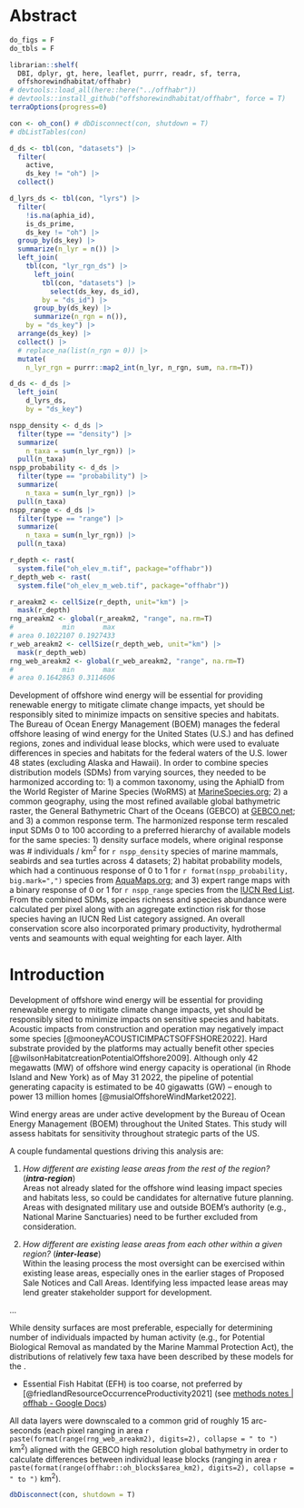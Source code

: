 # Abstract

```r
do_figs = F
do_tbls = F

librarian::shelf(
  DBI, dplyr, gt, here, leaflet, purrr, readr, sf, terra,
  offshorewindhabitat/offhabr)
# devtools::load_all(here::here("../offhabr"))
# devtools::install_github("offshorewindhabitat/offhabr", force = T)
terraOptions(progress=0)

con <- oh_con() # dbDisconnect(con, shutdown = T)
# dbListTables(con)
```

```r
d_ds <- tbl(con, "datasets") |> 
  filter(
    active,
    ds_key != "oh") |> 
  collect()

d_lyrs_ds <- tbl(con, "lyrs") |>
  filter(
    !is.na(aphia_id),
    is_ds_prime,
    ds_key != "oh") |> 
  group_by(ds_key) |> 
  summarize(n_lyr = n()) |> 
  left_join(
    tbl(con, "lyr_rgn_ds") |>
      left_join(
        tbl(con, "datasets") |> 
          select(ds_key, ds_id),
        by = "ds_id") |> 
      group_by(ds_key) |> 
      summarize(n_rgn = n()),
    by = "ds_key") |> 
  arrange(ds_key) |> 
  collect() |> 
  # replace_na(list(n_rgn = 0)) |> 
  mutate(
    n_lyr_rgn = purrr::map2_int(n_lyr, n_rgn, sum, na.rm=T))

d_ds <- d_ds |> 
  left_join(
    d_lyrs_ds,
    by = "ds_key")

nspp_density <- d_ds |> 
  filter(type == "density") |> 
  summarize(
    n_taxa = sum(n_lyr_rgn)) |> 
  pull(n_taxa)
nspp_probability <- d_ds |> 
  filter(type == "probability") |> 
  summarize(
    n_taxa = sum(n_lyr_rgn)) |> 
  pull(n_taxa)
nspp_range <- d_ds |> 
  filter(type == "range") |> 
  summarize(
    n_taxa = sum(n_lyr_rgn)) |> 
  pull(n_taxa)

r_depth <- rast(
  system.file("oh_elev_m.tif", package="offhabr"))
r_depth_web <- rast(
  system.file("oh_elev_m_web.tif", package="offhabr"))

r_areakm2 <- cellSize(r_depth, unit="km") |> 
  mask(r_depth)
rng_areakm2 <- global(r_areakm2, "range", na.rm=T)
#            min       max
# area 0.1022107 0.1927433
r_web_areakm2 <- cellSize(r_depth_web, unit="km") |> 
  mask(r_depth_web)
rng_web_areakm2 <- global(r_web_areakm2, "range", na.rm=T)
#            min       max
# area 0.1642863 0.3114606
```


Development of offshore wind energy will be essential for providing renewable energy to mitigate climate change impacts, yet should be responsibly sited to minimize impacts on sensitive species and habitats. The Bureau of Ocean Energy Management (BOEM) manages the federal offshore leasing of wind energy for the United States (U.S.) and has defined regions, zones and individual lease blocks, which were used to evaluate differences in species and habitats for the federal waters of the U.S. lower 48 states (excluding Alaska and Hawaii). In order to combine species distribution models (SDMs) from varying sources, they needed to be harmonized according to: 1) a common taxonomy, using the AphiaID from the World Register of Marine Species (WoRMS) at [MarineSpecies.org](MarineSpecies.org); 2) a common geography, using the most refined available global bathymetric raster, the General Bathymetric Chart of the Oceans (GEBCO) at [GEBCO.net](https://www.gebco.net); and 3) a common response term. The harmonized response term rescaled input SDMs 0 to 100 according to a preferred hierarchy of available models for the same species: 1) density surface models, where original response was # individuals / km^2^ for `r nspp_density` species of marine mammals, seabirds and sea turtles across 4 datasets; 2) habitat probability models, which had a continuous response of 0 to 1 for `r format(nspp_probability, big.mark=",")` species from [AquaMaps.org](https://www.aquamaps.org); and 3) expert range maps  with a binary response of 0 or 1 for `r nspp_range` species from the [IUCN Red List](https://www.iucnredlist.org/resources/spatial-data-download). From the combined SDMs, species richness and species abundance were calculated per pixel along with an aggregate extinction risk for those species having an IUCN Red List category assigned. An overall conservation score also incorporated primary productivity, hydrothermal vents and seamounts with equal weighting for each layer. Alth

<!--
[
Abstract other points:
- overall patterns by region and zone
- lease standardizing

TODO: next
- + Tables
  - Spatial Scoring: Zone Average
  - Zones with Blocks
- move to Appendix

- future
  - app to change weights
  - app to extract species with extinction risk per AoI / pixel / block / zone
]

 -->

# Introduction

Development of offshore wind energy will be essential for providing renewable energy to mitigate climate change impacts, yet should be responsibly sited to minimize impacts on sensitive species and habitats. Acoustic impacts from construction and operation may negatively impact some species [@mooneyACOUSTICIMPACTSOFFSHORE2022]. Hard substrate provided by the platforms may actually benefit other species [@wilsonHabitatcreationPotentialOffshore2009]. Although only 42 megawatts (MW) of offshore wind energy capacity is operational (in Rhode Island and New York) as of May 31 2022, the pipeline of potential generating capacity is estimated to be 40 gigawatts (GW) -- enough to power 13 million homes [@musialOffshoreWindMarket2022].

Wind energy areas are under active development by the Bureau of Ocean Energy Management (BOEM) throughout the United States. This study will assess habitats for sensitivity throughout strategic parts of the US.

A couple fundamental questions driving this analysis are:

1. _How different are existing lease areas from the rest of the region?_ (_**intra-region**_)\
  Areas not already slated for the offshore wind leasing impact species and habitats less, so could be candidates for alternative future planning. Areas with designated military use and outside BOEM’s authority (e.g., National Marine Sanctuaries) need to be further excluded from consideration.

1.  _How different are existing lease areas from each other within a given region?_ (_**inter-lease**_)\
  Within the leasing process the most oversight can be exercised within existing lease areas, especially ones in the earlier stages of Proposed Sale Notices and Call Areas. Identifying less impacted lease areas may lend greater stakeholder support for development.

...

While density surfaces are most preferable, especially for determining number of individuals impacted by human activity (e.g., for Potential Biological Removal as mandated by the Marine Mammal Protection Act), the distributions of relatively few taxa have been described by these models for the .

- Essential Fish Habitat (EFH) is too coarse, not preferred by [@friedlandResourceOccurrenceProductivity2021] (see [methods notes | offhab - Google Docs](https://docs.google.com/document/d/1JSJMBqqL4c44c8fx01I-elx7gK8dNyuABjLinaxC95k/edit#bookmark=id.sky4lrftqqq8))

All data layers were downscaled to a common grid of roughly 15 arc-seconds (each pixel ranging in area `r paste(format(range(rng_web_areakm2), digits=2), collapse = " to ")` km^2^) aligned with the GEBCO high resolution global bathymetry in order to calculate differences between individual lease blocks (ranging in area `r paste(format(range(offhabr::oh_blocks$area_km2), digits=2), collapse = " to ")` km^2^).

```r
dbDisconnect(con, shutdown = T)
```

